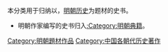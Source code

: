 本分类用于归纳以，[[明朝历史|明朝历史]]为题材的史书。

*明朝作家编写的史书归入[[:Category:明朝典籍|:Category:明朝典籍]]。

[[Category:明朝題材作品|Category:明朝題材作品]]
[[Category:中国各朝代历史著作|Category:中国各朝代历史著作]]